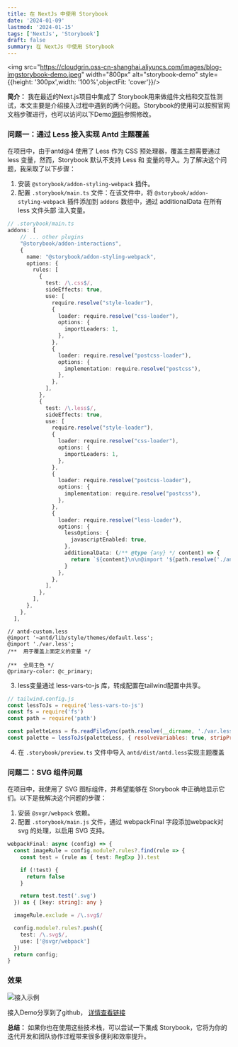 ```yaml
---
title: 在 NextJs 中使用 Storybook
date: '2024-01-09'
lastmod: '2024-01-15'
tags: ['NextJs', 'Storybook']
draft: false
summary: 在 NextJs 中使用 Storybook
---
```



<img src="https://cloudgrin.oss-cn-shanghai.aliyuncs.com/images/blog-imgstorybook-demo.jpeg" width="800px" alt="storybook-demo" style={{height: '300px',width: '100%',objectFit: 'cover'}}/>

**简介：**
我在最近的Next.js项目中集成了 Storybook用来做组件文档和交互性测试，本文主要是介绍接入过程中遇到的两个问题。Storybook的使用可以按照官网文档步骤进行，也可以访问以下Demo[源码](https://github.com/cloudGrin/storybook-nextjs-demo)参照修改。

### 问题一：通过 Less 接入实现 Antd 主题覆盖
在项目中，由于antd@4 使用了 Less 作为 CSS 预处理器，覆盖主题需要通过 less 变量，然而，Storybook 默认不支持 Less 和 变量的导入。为了解决这个问题，我采取了以下步骤：

1. 安装 `@storybook/addon-styling-webpack` 插件。
2. 配置 `.storybook/main.ts` 文件：在该文件中，将 `@storybook/addon-styling-webpack` 插件添加到 `addons` 数组中，通过 additionalData 在所有 less 文件头部 注入变量。

```typescript
// .storybook/main.ts
addons: [
    // ... other plugins
    "@storybook/addon-interactions",
    {
      name: "@storybook/addon-styling-webpack",
      options: {
        rules: [
          {
            test: /\.css$/,
            sideEffects: true,
            use: [
              require.resolve("style-loader"),
              {
                loader: require.resolve("css-loader"),
                options: {
                  importLoaders: 1,
                },
              },
              {
                loader: require.resolve("postcss-loader"),
                options: {
                  implementation: require.resolve("postcss"),
                },
              },
            ],
          },
          {
            test: /\.less$/,
            sideEffects: true,
            use: [
              require.resolve("style-loader"),
              {
                loader: require.resolve("css-loader"),
                options: {
                  importLoaders: 1,
                },
              },
              {
                loader: require.resolve("postcss-loader"),
                options: {
                  implementation: require.resolve("postcss"),
                },
              },
              {
                loader: require.resolve("less-loader"),
                options: {
                  lessOptions: {
                    javascriptEnabled: true,
                  },
                  additionalData: (/** @type {any} */ content) => {
                    return `${content}\n\n@import '${path.resolve('./antd-custom.less')}';`
                  }
                },
              },
            ],
          },
        ],
      },
    },
  ],
```

```less
// antd-custom.less
@import '~antd/lib/style/themes/default.less';
@import './var.less';
/**  用于覆盖上面定义的变量 */

/**  全局主色 */
@primary-color: @c_primary;

```
3. less变量通过 less-vars-to-js 库，转成配置在tailwind配置中共享。
```javascript
// tailwind.config.js
const lessToJs = require('less-vars-to-js')
const fs = require('fs')
const path = require('path')

const paletteLess = fs.readFileSync(path.resolve(__dirname, './var.less'), 'utf8')
const palette = lessToJs(paletteLess, { resolveVariables: true, stripPrefix: true })
```

4. 在 `.storybook/preview.ts` 文件中导入 `antd/dist/antd.less`实现主题覆盖

### 问题二：SVG 组件问题
在项目中，我使用了 SVG 图标组件，并希望能够在 Storybook 中正确地显示它们。以下是我解决这个问题的步骤：

1. 安装 `@svgr/webpack` 依赖。
2. 配置 `.storybook/main.js` 文件，通过 webpackFinal 字段添加webpack对 svg 的处理，以启用 SVG 支持。

```typescript
webpackFinal: async (config) => {
  const imageRule = config.module?.rules?.find(rule => {
    const test = (rule as { test: RegExp }).test

    if (!test) {
      return false
    }

    return test.test('.svg')
  }) as { [key: string]: any }

  imageRule.exclude = /\.svg$/

  config.module?.rules?.push({
    test: /\.svg$/,
    use: ['@svgr/webpack']
  })
  return config;
}
```

### 效果

![接入示例](https://cloudgrin.oss-cn-shanghai.aliyuncs.com/images/blog-imgstorybook-demo.gif)

接入Demo分享到了github， [详情查看链接](https://github.com/cloudGrin/storybook-nextjs-demo)

**总结：**
如果你也在使用这些技术栈，可以尝试一下集成 Storybook，它将为你的迭代开发和团队协作过程带来很多便利和效率提升。